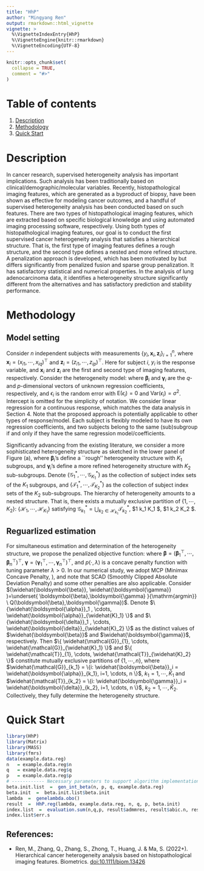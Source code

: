 ---
title: "HhP"
author: "Mingyang Ren"
output: rmarkdown::html_vignette
vignette: >
  %\VignetteIndexEntry{HhP}
  %\VignetteEngine{knitr::rmarkdown}
  %\VignetteEncoding{UTF-8}
---

```{r, include = FALSE}
knitr::opts_chunk$set(
  collapse = TRUE,
  comment = "#>"
)
```

# Table of contents
1. [Description](#Description)
2. [Methodology](#Methodology)
3. [Quick Start](#Quick Start)




# Description
In cancer research, supervised heterogeneity analysis has important implications. Such analysis has been traditionally based on clinical/demographic/molecular variables. Recently, histopathological imaging features, which are generated as a byproduct of biopsy, have been shown as effective for modeling cancer outcomes, and a handful of supervised heterogeneity analysis has been conducted based on such features. There are two types of histopathological imaging features, which are extracted based on specific biological knowledge and using automated imaging processing software, respectively. Using both types of histopathological imaging features, our goal is to conduct the first supervised cancer heterogeneity analysis that satisfies a hierarchical structure. That is, the first type of imaging features defines a rough structure, and the second type defines a nested and more refined structure. A penalization approach is developed, which has been motivated by but differs significantly from penalized fusion and sparse group penalization.
It has satisfactory statistical and numerical properties. In the analysis of lung adenocarcinoma data, it identifies a heterogeneity structure significantly different from the alternatives and has satisfactory prediction and stability performance.



# Methodology

## Model setting

Consider $n$ independent subjects with measurements $\{ y_i, \boldsymbol{x}_i, \boldsymbol{z}_i \}_{i=1}^{n}$, where $\boldsymbol{x}_i = (x_{i1}, \cdots, x_{iq})^{\top}$ and $\boldsymbol{z}_i = (z_{i1}, \cdots, z_{ip})^{\top}$. Here for subject $i$, $y_i$ is the response variable, and $\boldsymbol{x}_i$ and $\boldsymbol{z}_i$ are the first and second type of imaging features, respectively.
Consider the heterogeneity model:
\begin{equation}\nonumber
y_i = \boldsymbol{x}_i^{\top} \boldsymbol{\beta}_i + \boldsymbol{z}_i^{\top} \boldsymbol{\gamma}_i + \epsilon_i, \ i = 1, \cdots, n,
\end{equation}
where $\boldsymbol{\beta}_i$ and $\boldsymbol{\gamma}_i$ are the $q$- and $p$-dimensional vectors of unknown regression coefficients, respectively, and $\epsilon_i$ is the random error with $\text{E}(\epsilon_i) = 0$ and $\text{Var}(\epsilon_i) = \sigma^2$. Intercept is omitted for the simplicity of notation. We consider linear regression for a continuous response, which matches the data analysis in Section 4. Note that the proposed approach is potentially applicable to other types of response/model. Each subject is flexibly modeled to have its own regression coefficients, and two subjects belong to the same (sub)subgroup if and only if they have the same regression model/coefficients.


Significantly advancing from the existing literature, we consider a more sophisticated heterogeneity structure as sketched in the lower panel of Figure \ref{scheme} (a), where $\boldsymbol{\beta}_i$'s define a ``rough'' heterogeneity structure with $K_1$ subgroups, and $\boldsymbol{\gamma}_i$'s define a more refined heterogeneity structure with $K_2$ sub-subgroups. Denote $\{ \mathcal{G}_{1}^{*}, \cdots, \mathcal{G}_{K_1}^{*} \}$ as the collection of subject index sets of the $K_1$ subgroups, and $\{ \mathcal{T}_{1}^{*}, \cdots, \mathcal{T}_{K_2}^{*} \}$  as the collection of subject index sets of the $K_2$ sub-subgroups. The hierarchy of heterogeneity amounts to a nested structure. That is, there exists a mutually exclusive partition of $\{1, \cdots, K_2\}$: $\{\mathcal{H}_{1}, \cdots, \mathcal{H}_{K_1}  \}$ satisfying $\mathcal{G}_{k_1}^{*} = \bigcup_{k_2 \in \mathcal{H}_{k_1}} \mathcal{T}_{k_2}^{*}$, $1 \leqslant k_1 \leqslant K_1 $, $1 \leqslant k_2 \leqslant K_2 $.


## Reguarlized estimation

For simultaneous estimation and determination of the heterogeneity structure, we propose the penalized objective function:
\begin{equation}\label{obj}
\begin{aligned}
&Q(\boldsymbol{\beta},\boldsymbol{\gamma})
 =
\frac{1}{2} \sum_{i=1}^{n} (y_i - \boldsymbol{x}_i^{\top} \boldsymbol{\beta}_i - \boldsymbol{z}_i^{\top} \boldsymbol{\gamma}_i)^2 \\
&~~~~~ +
\sum_{1 \leqslant j < m \leqslant n}p \left(\sqrt{\| \boldsymbol{\beta}_j - \boldsymbol{\beta}_m \|_2^2 + \| \boldsymbol{\gamma}_j - \boldsymbol{\gamma}_m \|_2^2 }, \lambda_1 \right)
+ \sum_{1 \leqslant j < m \leqslant n} p\left(\| \boldsymbol{\beta}_j - \boldsymbol{\beta}_m \|_2, \lambda_2 \right),
\end{aligned}
\end{equation}
where $\boldsymbol{\beta} = (\boldsymbol{\beta}_1^{\top}, \cdots, \boldsymbol{\beta}_{n}^{\top}  )^{\top}$, $\boldsymbol{\gamma} = (\boldsymbol{\gamma}_1^{\top}, \cdots, \boldsymbol{\gamma}_{n}^{\top}  )^{\top}$, and $p(\cdot, \lambda)$ is a concave penalty function with tuning parameter $\lambda > 0$. In our numerical study, we adopt MCP (Minimax Concave Penalty, \cite{Zhang2010Nearly}), and note that SCAD (Smoothly Clipped Absolute Deviation Penalty) and some other penalties are also applicable. Consider
$(\widehat{\boldsymbol{\beta}}, \widehat{\boldsymbol{\gamma}} )=\underset{ \boldsymbol{\beta},\boldsymbol{\gamma} }{\mathrm{argmin}} \ Q(\boldsymbol{\beta},\boldsymbol{\gamma})$.
Denote $\{\widehat{\boldsymbol{\alpha}}_1 , \cdots, \widehat{\boldsymbol{\alpha}}_{\widehat{K}_1} \}$ and $\{\widehat{\boldsymbol{\delta}}_1 , \cdots, \widehat{\boldsymbol{\delta}}_{\widehat{K}_2} \}$ as the distinct values of $\widehat{\boldsymbol{\beta}}$ and $\widehat{\boldsymbol{\gamma}}$, respectively.
Then $\{ \widehat{\mathcal{G}}_{1}, \cdots, \widehat{\mathcal{G}}_{\widehat{K}_1} \}$ and $\{ \widehat{\mathcal{T}}_{1}, \cdots, \widehat{\mathcal{T}}_{\widehat{K}_2} \}$ constitute mutually exclusive partitions of $\{1, \cdots, n\}$, where $\widehat{\mathcal{G}}_{k_1} = \{i: \widehat{\boldsymbol{\beta}}_i = \widehat{\boldsymbol{\alpha}}_{k_1}, i=1, \cdots, n \}$, $k_1=1, \cdots, \widehat{K}_1$ and $\widehat{\mathcal{T}}_{k_2} = \{i: \widehat{\boldsymbol{\gamma}}_i = \widehat{\boldsymbol{\delta}}_{k_2}, i=1, \cdots, n \}$, $k_2=1, \cdots, \widehat{K}_2$. Collectively, they fully determine the heterogeneity structure.



# Quick Start

```{r eval=FALSE}
library(HhP)
library(Matrix)
library(MASS)
library(fmrs)
data(example.data.reg)
n   = example.data.reg$n
q   = example.data.reg$q
p   = example.data.reg$p
# ------------ Necessary parameters to support algorithm implementation --------
beta.init.list  =  gen_int_beta(n, p, q, example.data.reg)
beta.init  =  beta.init.list$beta.init
lambda  =  genelambda.obo()
result  =  HhP.reg(lambda, example.data.reg, n, q, p, beta.init)
index.list  =  evaluation.sum(n,q,p, result$admmres, result$abic.n, result$admmres2, example.data.reg$Beta0, result$bic.var)
index.list$err.s

```

## References:

* Ren, M., Zhang, Q., Zhang, S., Zhong, T., Huang, J. & Ma, S. (2022+). Hierarchical cancer heterogeneity analysis based on histopathological imaging features. Biometrics. <doi:10.1111/biom.13426>




